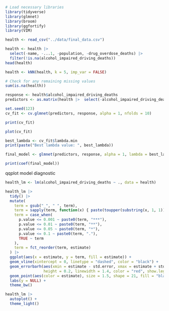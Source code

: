 ```r
# Load necessary libraries
library(tidyverse)
library(glmnet)
library(broom)
library(ggfortify)
library(VIM)

```

```r
health <- read_csv("../data/final_data.csv")

health <- health |> 
  select(-name, -...1, -population, -drug_overdose_deaths) |> 
  filter(!is.na(alcohol_impaired_driving_deaths))
head(health)
```

```r
health <- kNN(health, k = 5, imp_var = FALSE)

# Check for any remaining missing values
sum(is.na(health))
```


```r
response <- health$alcohol_impaired_driving_deaths
predictors <- as.matrix(health |>  select(-alcohol_impaired_driving_deaths))

set.seed(123)  
cv_fit <- cv.glmnet(predictors, response, alpha = 1, nfolds = 10)

print(cv_fit)

plot(cv_fit)

best_lambda <- cv_fit$lambda.min
print(paste("Best lambda value: ", best_lambda))

final_model <- glmnet(predictors, response, alpha = 1, lambda = best_lambda)

print(coef(final_model))


```
qqplot model diagnostic 

```r
health_lm <- lm(alcohol_impaired_driving_deaths ~ ., data = health)

health_lm |> 
  tidy() |> 
  mutate(
    term = gsub("_", " ", term),
    term = sapply(term, function(x) { paste(toupper(substring(x, 1, 1)), substring(x, 2), sep = "", collapse = " ") }), 
    term = case_when(
      p.value <= 0.001 ~ paste0(term, "***"),
      p.value <= 0.01 ~ paste0(term, "**"),
      p.value <= 0.05 ~ paste0(term, "*"),
      p.value <= 0.1 ~ paste0(term, "."),
      TRUE ~ term
    ),
    term = fct_reorder(term, estimate)
  ) |> 
  ggplot(aes(x = estimate, y = term, fill = estimate)) +
  geom_vline(xintercept = 0, linetype = "dashed", color = "black") +
  geom_errorbarh(aes(xmin = estimate - std.error, xmax = estimate + std.error), 
                 height = 0.2, linewidth = 1.4, color = "red", show.legend = FALSE) +
  geom_point(aes(color = estimate), size = 1.5, shape = 21, fill = "black", show.legend = FALSE) +
  labs(y = NULL) +
  theme_bw()
```


```r
health_lm |> 
  autoplot() +
  theme_light()
```

